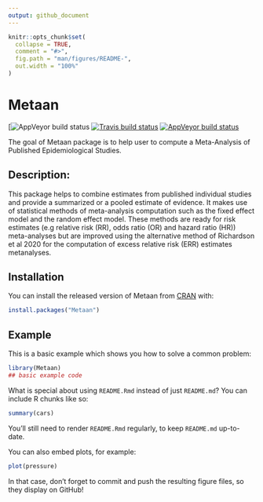 ```yaml
---
output: github_document
---
```


<!-- README.md is generated from README.Rmd. Please edit that file -->

```r
knitr::opts_chunk$set(
  collapse = TRUE,
  comment = "#>",
  fig.path = "man/figures/README-",
  out.width = "100%"
)
```

# Metaan

<!-- badges: start -->
[![AppVeyor build status](https://ci.appveyor.com/projects/new)
[![Travis build status](https://travis-ci.com/Package-Metaan-Rep/Metaan.svg?branch=master)](https://travis-ci.com/Package-Metaan-Rep/Metaan)
[![AppVeyor build status](https://ci.appveyor.com/api/projects/status/github/Package-Metaan-Rep/Metaan?branch=master&svg=true)](https://ci.appveyor.com/project/Package-Metaan-Rep/Metaan)
<!-- badges: end -->

The goal of Metaan package is to help user to compute a Meta-Analysis of Published Epidemiological Studies.

## Description: 
This package helps to combine estimates from published individual studies and provide a summarized or a pooled estimate of evidence. It makes use of statistical methods of meta-analysis computation such as the fixed effect model and the random effect model. These methods are ready for risk estimates (e.g relative risk (RR), odds ratio (OR) and hazard ratio (HR)) meta-analyses but are improved using the alternative method of Richardson et al 2020 for the computation of excess relative risk (ERR) estimates metanalyses.


## Installation

You can install the released version of Metaan from [CRAN](https://CRAN.R-project.org) with:

``` r
install.packages("Metaan")
```

## Example

This is a basic example which shows you how to solve a common problem:

```r
library(Metaan)
## basic example code
```

What is special about using `README.Rmd` instead of just `README.md`? You can include R chunks like so:

```r
summary(cars)
```

You'll still need to render `README.Rmd` regularly, to keep `README.md` up-to-date.

You can also embed plots, for example:

```r
plot(pressure)
```

In that case, don't forget to commit and push the resulting figure files, so they display on GitHub!
